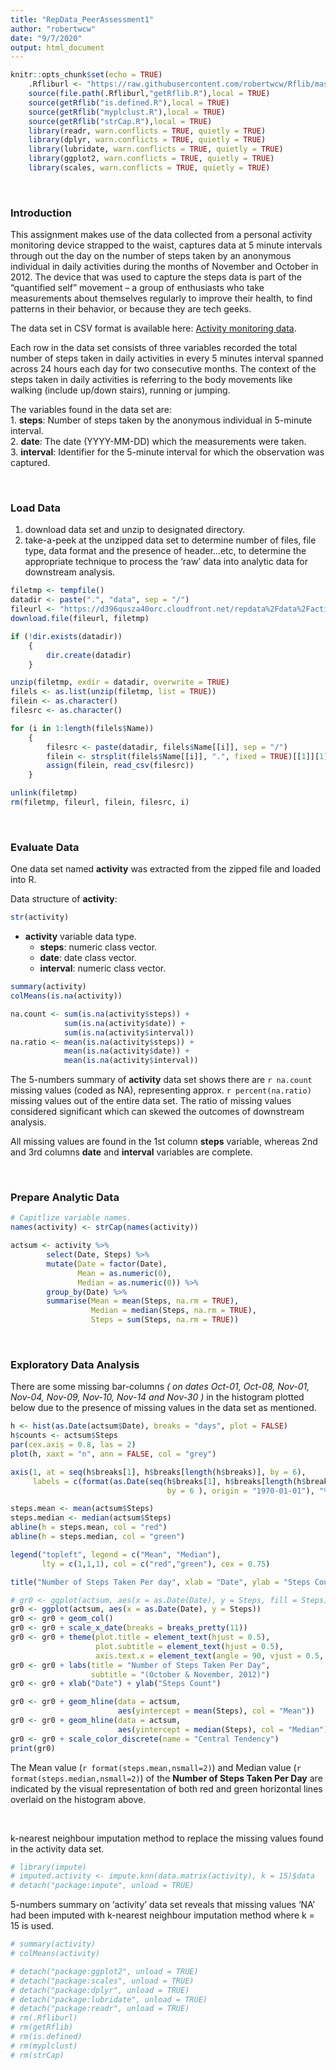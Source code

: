 ```yaml
---
title: "RepData_PeerAssessment1"
author: "robertwcw"
date: "9/7/2020"
output: html_document
---
```


```r
knitr::opts_chunk$set(echo = TRUE)
	.Rfliburl <- "https://raw.githubusercontent.com/robertwcw/Rflib/master"
	source(file.path(.Rfliburl,"getRflib.R"),local = TRUE)
	source(getRflib("is.defined.R"),local = TRUE)
	source(getRflib("myplclust.R"),local = TRUE)
	source(getRflib("strCap.R"),local = TRUE)
	library(readr, warn.conflicts = TRUE, quietly = TRUE)
	library(dplyr, warn.conflicts = TRUE, quietly = TRUE)
	library(lubridate, warn.conflicts = TRUE, quietly = TRUE)
	library(ggplot2, warn.conflicts = TRUE, quietly = TRUE)
	library(scales, warn.conflicts = TRUE, quietly = TRUE)
```

&nbsp;

### Introduction

This assignment makes use of the data collected from a personal activity monitoring device strapped to the waist, captures data at 5 minute intervals through out the day on the number of steps taken by an anonymous individual in daily activities during the months of November and October in 2012. The device that was used to capture the steps data is part of the “quantified self” movement – a group of enthusiasts who take measurements about themselves regularly to improve their health, to find patterns in their behavior, or because they are tech geeks. 

The data set in CSV format is available here: [Activity monitoring data](https://d396qusza40orc.cloudfront.net/repdata%2Fdata%2Factivity.zip).

Each row in the data set consists of three variables recorded the total number of steps taken in daily activities in every 5 minutes interval spanned across 24 hours each day for two consecutive months. The context of the steps taken in daily activities is referring to the body movements like walking (include up/down stairs), running or jumping.

The variables found in the data set are:  
1. **steps**: Number of steps taken by the anonymous individual in 5-minute interval.  
2. **date**: The date (YYYY-MM-DD) which the measurements were taken.  
3. **interval**: Identifier for the 5-minute interval for which the observation was captured.

&nbsp;

### Load Data

1. download data set and unzip to designated directory.  
2. take-a-peek at the unzipped data set to determine number of files, file type, data format and the presence of header...etc, to determine the  appropriate technique to process the 'raw' data into analytic data for downstream analysis.

<!-- as.list(unzip(filetmp, list = TRUE)) #get file list -->
<!-- length(filels$Name) #display number of files in the data set. -->
<!-- filels$Name #display file name & file type. -->
<!-- filels$Length #display physical file size -->
<!-- length(readLines(filels$Name[i])) - 1 #display row count (text-file only) -->
<!-- readLines(filels$Name[i], n = 5) #display first 5 lines. (text-file only) -->

```r

filetmp <- tempfile()
datadir <- paste(".", "data", sep = "/")
fileurl <- "https://d396qusza40orc.cloudfront.net/repdata%2Fdata%2Factivity.zip"
download.file(fileurl, filetmp)

if (!dir.exists(datadir)) 
    {
        dir.create(datadir)
    }

unzip(filetmp, exdir = datadir, overwrite = TRUE)
filels <- as.list(unzip(filetmp, list = TRUE))
filein <- as.character()
filesrc <- as.character()

for (i in 1:length(filels$Name)) 
    {
        filesrc <- paste(datadir, filels$Name[[i]], sep = "/")
        filein <- strsplit(filels$Name[[i]], ".", fixed = TRUE)[[1]][1]
        assign(filein, read_csv(filesrc))
    }

unlink(filetmp)
rm(filetmp, fileurl, filein, filesrc, i)

```

&nbsp;

### Evaluate Data

One data set named **activity** was extracted from the zipped file and loaded into R.  

Data structure of **activity**:

```r
str(activity)
```

* **activity** variable data type.
  + **steps**: numeric class vector.
  + **date**: date class vector.
  + **interval**: numeric class vector.

```r
summary(activity)
colMeans(is.na(activity))
```
```r
na.count <- sum(is.na(activity$steps)) + 
            sum(is.na(activity$date)) + 
            sum(is.na(activity$interval))
na.ratio <- mean(is.na(activity$steps)) +
            mean(is.na(activity$date)) +
            mean(is.na(activity$interval))
```

The 5-numbers summary of **activity** data set shows there are `r na.count` missing values (coded as NA), representing approx. `r percent(na.ratio)` missing values out of the entire data set. The ratio of missing values considered significant which can skewed the outcomes of downstream analysis.

All missing values are found in the 1st column **steps** variable, whereas 2nd and 3rd columns **date** and **interval** variables are complete.

&nbsp;

### Prepare Analytic Data

```r

# Capitlize variable names.
names(activity) <- strCap(names(activity))

actsum <- activity %>% 
        select(Date, Steps) %>%
        mutate(Date = factor(Date),
               Mean = as.numeric(0),
               Median = as.numeric(0)) %>%
        group_by(Date) %>% 
        summarise(Mean = mean(Steps, na.rm = TRUE),
                  Median = median(Steps, na.rm = TRUE),
                  Steps = sum(Steps, na.rm = TRUE))

```

&nbsp;

### Exploratory Data Analysis

There are some missing bar-columns *( on dates Oct-01, Oct-08, Nov-01, Nov-04, Nov-09, Nov-10, Nov-14 and Nov-30 )* in the histogram plotted below due to the presence of missing values in the data set as mentioned.

```r

h <- hist(as.Date(actsum$Date), breaks = "days", plot = FALSE)
h$counts <- actsum$Steps
par(cex.axis = 0.8, las = 2)
plot(h, xaxt = "n", ann = FALSE, col = "grey")

axis(1, at = seq(h$breaks[1], h$breaks[length(h$breaks)], by = 6), 
     labels = c(format(as.Date(seq(h$breaks[1], h$breaks[length(h$breaks)], 
                                   by = 6 ), origin = "1970-01-01"), "%b-%d")))

steps.mean <- mean(actsum$Steps)
steps.median <- median(actsum$Steps)
abline(h = steps.mean, col = "red")
abline(h = steps.median, col = "green")

legend("topleft", legend = c("Mean", "Median"), 
       lty = c(1,1,1), col = c("red","green"), cex = 0.75)

title("Number of Steps Taken Per day", xlab = "Date", ylab = "Steps Count")

```

```r
# gr0 <- ggplot(actsum, aes(x = as.Date(Date), y = Steps, fill = Steps))
gr0 <- ggplot(actsum, aes(x = as.Date(Date), y = Steps))
gr0 <- gr0 + geom_col()
gr0 <- gr0 + scale_x_date(breaks = breaks_pretty(11))
gr0 <- gr0 + theme(plot.title = element_text(hjust = 0.5),
                   plot.subtitle = element_text(hjust = 0.5),
                   axis.text.x = element_text(angle = 90, vjust = 0.5, hjust = 1))
gr0 <- gr0 + labs(title = "Number of Steps Taken Per Day",
                  subtitle = "(October & November, 2012)")
gr0 <- gr0 + xlab("Date") + ylab("Steps Count")

gr0 <- gr0 + geom_hline(data = actsum,
                        aes(yintercept = mean(Steps), col = "Mean"))
gr0 <- gr0 + geom_hline(data = actsum,
                        aes(yintercept = median(Steps), col = "Median"))
gr0 <- gr0 + scale_color_discrete(name = "Central Tendency")
print(gr0)
```

The Mean value (`r format(steps.mean,nsmall=2)`) and Median value (`r format(steps.median,nsmall=2)`) of the **Number of Steps Taken Per Day** are indicated by the visual representation of both red and green horizontal lines overlaid on the histogram above.  

&nbsp;


k-nearest neighbour imputation method to replace the missing values found in the activity data set.
```r
# library(impute)
# imputed.activity <- impute.knn(data.matrix(activity), k = 15)$data
# detach("package:impute", unload = TRUE)
```

5-numbers summary on 'activity' data set reveals that missing values 'NA' had been imputed with k-nearest neighbour imputation method where k = 15 is used.

```r
# summary(activity)
# colMeans(activity)
```




```r
# detach("package:ggplot2", unload = TRUE)
# detach("package:scales", unload = TRUE)
# detach("package:dplyr", unload = TRUE)
# detach("package:lubridate", unload = TRUE)
# detach("package:readr", unload = TRUE)
# rm(.Rfliburl)
# rm(getRflib)
# rm(is.defined)
# rm(myplclust)	
# rm(strCap)
```
